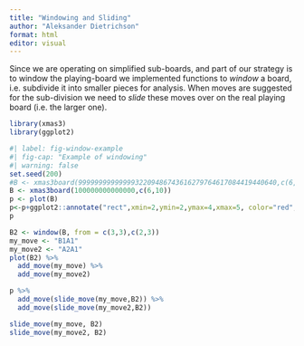 ```yaml
---
title: "Windowing and Sliding"
author: "Aleksander Dietrichson"
format: html
editor: visual
---
```


Since we are operating on simplified sub-boards, and part of our strategy is to window the playing-board we implemented functions to *window* a board, i.e. subdivide it into smaller pieces for analysis. When moves are suggested for the sub-division we need to *slide* these moves over on the real playing board (i.e. the larger one).

```r
library(xmas3)
library(ggplot2)
```

```r
#| label: fig-window-example
#| fig-cap: "Example of windowing"
#| warning: false
set.seed(200)
#B <- xmas3board(9999999999999932209486743616279764617084419440640,c(6,10))
B <- xmas3board(100000000000000,c(6,10))
p <- plot(B)
p<-p+ggplot2::annotate("rect",xmin=2,ymin=2,ymax=4,xmax=5, color="red", alpha=.2)
p
```

```r

B2 <- window(B, from = c(3,3),c(2,3))
my_move <- "B1A1"
my_move2 <- "A2A1"
plot(B2) %>%
  add_move(my_move) %>% 
  add_move(my_move2)


```

```r

p %>% 
  add_move(slide_move(my_move,B2)) %>% 
  add_move(slide_move(my_move2,B2))
```

```r

slide_move(my_move, B2)
slide_move(my_move2, B2)
```
